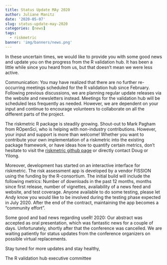 ```yaml
---
title: Status Update MAy 2020
author: Juliane Manitz
date: '2020-05-07'
slug: status-update-may-2020
categories: [news]
tags:
  - riskmetric
banner: 'img/banners/news.png'
---
```


In these uncertain times, we would like to provide you with some good news and update you on the progress from the R validation hub. It has been a little while since you heard from us, but that doesn’t mean we were less active. 

Communication: You may have realized that there are no further re-occurring meetings scheduled for the R validation hub since February. Following previous discussions, we are planning regular update releases via the website and newsletters instead. Meetings for the validation hub will be scheduled less frequently as needed. However, we are dependent on your input and continue to encourage volunteers to collaborate on all the different parts of the project.

The riskmetric R package is steadily growing. Shout-out to Mark Pagham from ROpenSci, who is helping with non-industry contributions. However, your input and support is more than welcome! Whether you want to contribute your own implementation of a riskmetric into the existing package framework, or have ideas how to quantify certain metrics, don’t hesitate to visit the [riskmetric github page](https://urldefense.com/v3/__https:/github.com/pharmaR/riskmetric__;!!AoaiBx6H!jo1MpjpGUIe2P4W6dcEjhIdy4OZDatYz0h29FH_4Fri4z0PpIxukkYUE6x17Gjneesg$) or directly contact Doug or Yilong. 

Moreover, development has started on an interactive interface for riskmetric. The risk assessment app is developed by a vendor FISSION using the funding by the R-consortium. The initial build will include the following metrics: Number of downloads in the past 12 months, months since first release, number of vignettes, availability of a news feed and website, and test coverage. Anyone available to do some testing, please let Andy know you would like to be involved during the testing phase expected in July 2020. After the end of the contract, maintaining the app becomes a “community effort”.

Some good and bad news regarding useR! 2020: Our abstract was accepted as oral presentation, which was fantastic news for a couple of days. Unfortunately, shortly after that the conference was cancelled. We are waiting patiently for status updates from the conference organizers on possible virtual replacements. 

Stay tuned for more updates and stay healthy,

The R validation hub executive committee
